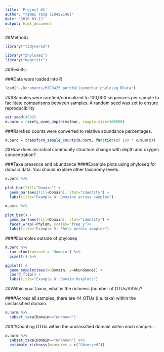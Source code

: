 ```yaml
---
title: 'Project #1'
author: "YiWei Yang (18422148)"
date: '2018-03-12'
output: html_document
---
```

##Methods
```r
library("tidyverse")
```

```r
library("phyloseq")
library("magrittr")
```

##Results:

###Data were loaded into R
```r
load("~/Documents/MICB425_portfolio/mothur_phyloseq.RData")

```



###Samples were rarefied/normalized to 100,000 sequences per sample to facilitate comparisons between samples. A random seed was set to ensure reproducibility.

```r
set.seed(4832)
m.norm = rarefy_even_depth(mothur, sample.size=100000)
```

###Rarefied counts were converted to relative abundance percentages.

```r
m.perc = transform_sample_counts(m.norm, function(x) 100 * x/sum(x))
```

##How does microbial community structure change with depth and oxygen concentration?

###Taxa presence and abundance
####Example plots using phyloseq for domain data. You should explore other taxonomy levels.
```r
m.perc %>% 
  
plot_bar(fill="Domain") + 
  geom_bar(aes(fill=Domain), stat="identity") +
  labs(title="Example 4: Domains across samples")

```

```r
m.perc %>% 
  
plot_bar() + 
  geom_bar(aes(fill=Domain), stat="identity") +
  facet_wrap(~Phylum, scales="free_y")+
  labs(title="Example 5: Phyla across samples")
```

####Examples outside of phyloseq

```r
m.perc %>%
  tax_glom(taxrank = 'Domain') %>%
  psmelt() %>% 

ggplot() +
  geom_boxplot(aes(x=Domain, y=Abundance)) +
  coord_flip() +
  labs(title="Example 6: Domain boxplots")
```

##Within your taxon, what is the richness (number of OTUs/ASVs)?

####Across all samples, there are 44 OTUs (i.e. taxa) within the unclassified domain.
```r
m.norm %>% 
  subset_taxa(Domain=="unknown") 
```

####Counting OTUs within the unclassified domain within each sample…

```r
m.norm %>% 
  subset_taxa(Domain=="unknown") %>%
  estimate_richness(measures = c("Observed"))
```

